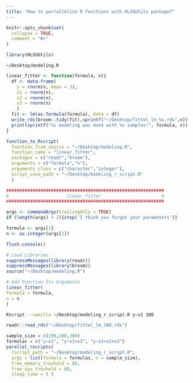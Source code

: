 ```yaml
---
title: "How to parrallelize R functions with HLSGUtils package?"
---
```


```r
knitr::opts_chunk$set(
  collapse = TRUE,
  comment = "#>"
)
```

```r
library(HLSGUtils)
```

`~/Desktop/modeling.R`

```r
linear_fitter <- function(formula, n){
  df <- data.frame(
    y = rnorm(n, mean = 3),
    x1 = rnorm(n),
    x2 = rnorm(n),
    x3 = rnorm(n)
    )
  fit <- lm(as.formula(formula), data = df)
  write_rds(broom::tidy(fit),sprintf("~/Desktop/fittel_lm_%s.rds",n))
  print(sprintf("%s modeling was done with %s samples!", formula, n))
}
```

```r
function_to_Rscript(
  function_from_source = "~/Desktop/modeling.R",
  function_name = "linear_fitter", 
  packages = c("readr","broom"),
  arguments = c("formula","n"),
  arguments_class = c("character","integer"),
  script_save_path = "~/Desktop/modeling_r_script.R"
  )
```


```r
############################################################
#                      linear_fitter                       #
############################################################

args <- commandArgs(trailingOnly = TRUE)
if (length(args) < 2){stop('I think you forgot your parameters')}

formula <- args[1]
n <- as.integer(args[2])

flush.console()

# Load Libraries
suppressMessages(library(readr))
suppressMessages(library(broom))
source("~/Desktop/modeling.R")

# Add Function Its Arguments
linear_fitter(
formula = formula,
n = n
)
```

```bash
Rscript --vanilla ~/Desktop/modeling_r_script.R y~x1 100
```

```r
readr::read_rds("~/Desktop/fittel_lm_100.rds")
```


```r
sample_size = c(100,200,300)
formulas = c("y~x1", "y~x1+x2", "y~x1+x2+x3")
parallel_rscripts(
  rscript_path = "~/Desktop/modeling_r_script.R",
  args = list(formula = formulas, n = sample_size),
  free_memory_treshold = 80,
  free_cpu_treshold = 80,
  sleep_time = 5 )
```

